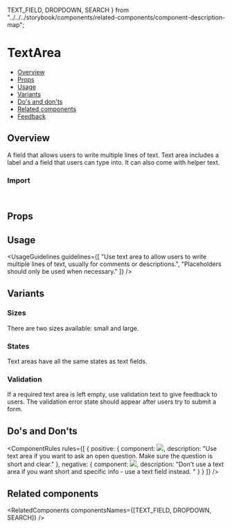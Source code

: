   TEXT_FIELD,
  DROPDOWN,
  SEARCH
} from "../../../storybook/components/related-components/component-description-map";

<Meta of={TextAreaStories} />

# TextArea

- [Overview](#overview)
- [Props](#props)
- [Usage](#usage)
- [Variants](#variants)
- [Do's and don'ts](#dos-and-donts)
- [Related components](#related-components)
- [Feedback](#feedback)

## Overview

A field that allows users to write multiple lines of text. Text area includes a label and a field that users can type into. It can also come with helper text.

<Canvas of={TextAreaStories.Overview} />

### Import

```js
import { TextArea } from "@vibe/core";
```

## Props

<PropsTable />

## Usage

<UsageGuidelines
  guidelines={[
    "Use text area to allow users to write multiple lines of text, usually for comments or descriptions.",
    "Placeholders should only be used when necessary."
  ]}
/>

## Variants

### Sizes

There are two sizes available: small and large.

<Canvas of={TextAreaStories.Sizes} />

### States

Text areas have all the same states as text fields.

<Canvas of={TextAreaStories.States} />

### Validation

If a required text area is left empty, use validation text to give feedback to users. The validation error state should appear after users try to submit a form.

<Canvas of={TextAreaStories.Validation} />

## Do's and Don'ts

<ComponentRules
  rules={[
    {
      positive: {
        component: <img src={doImage} />,
        description: "Use text area if you want to ask an open question. Make sure the question is short and clear."
      },
      negative: {
        component: <img src={dontImage} />,
        description: "Don't use a text area if you want short and specific info - use a text field instead. "
      }
    }
  ]}
/>

## Related components

<RelatedComponents componentsNames={[TEXT_FIELD, DROPDOWN, SEARCH]} />

